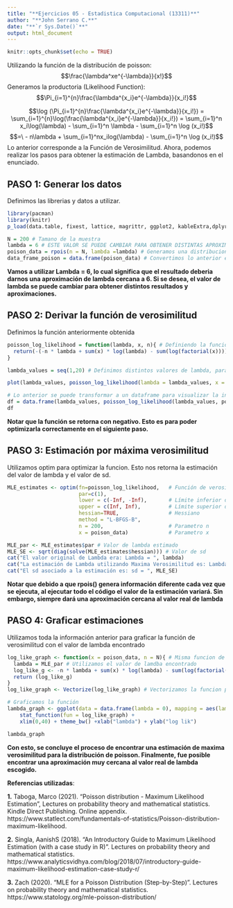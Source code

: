 ---
title: "**Ejercicios 05 - Estadistica Computacional (13311)**"
author: "**John Serrano C.**"
date: "**`r Sys.Date()`**"
output: html_document
---

```{r setup, include=FALSE}
knitr::opts_chunk$set(echo = TRUE)
```

Utilizando la función de la distribución de poisson:
$$\frac{\lambda^xe^{-\lambda}}{x!}$$
Generamos la productoria (Likelihood Function):
$$\Pi_{i=1}^{n}\frac{\lambda^{x_i}e^{-\lambda}}{x_i!}$$

$$\log (\Pi_{i=1}^{n}\frac{\lambda^{x_i}e^{-\lambda}}{x_i!}) = \sum_{i=1}^{n}\log(\frac{\lambda^{x_i}e^{-\lambda}}{x_i!}) = \sum_{i=1}^n x_i\log(\lambda) - \sum_{i=1}^n \lambda - \sum_{i=1}^n \log (x_i!)$$
$$=\ - n\lambda + \sum_{i=1}^nx_ilog(\lambda) - \sum_{i=1}^n \log (x_i!)$$
Lo anterior corresponde a la Función de Verosimilitud. Ahora, podemos realizar los pasos para obtener la estimación de Lambda, basandonos en el enunciado. 

## **PASO 1: Generar los datos**
Definimos las librerias y datos a utilizar.

```{r}
library(pacman)
library(knitr)
p_load(data.table, fixest, lattice, magrittr, ggplot2, kableExtra,dplyr)
```

```{r}
N = 200 # Tamano de la muestra
lambda = 6 # ESTE VALOR SE PUEDE CAMBIAR PARA OBTENER DISTINTAS APROXIMACIONES
poison_data = rpois(n = N, lambda =lambda) # Generamos una distribucion de poisson
data_frame_poison = data.frame(poison_data) # Convertimos lo anterior en data frame
```

**Vamos a utilizar Lambda = 6, lo cual significa que el resultado deberia darnos una aproximación de lambda cercana a 6. Si se desea, el valor de lambda se puede cambiar para obtener distintos resultados y aproximaciones.**

## **PASO 2: Derivar la función de verosimilitud**

Definimos la función anteriormente obtenida
```{r}
poisson_log_likelihood = function(lambda, x, n){ # Definiendo la funcion de verosimilitud con logaritmos
  return(-(-n * lambda + sum(x) * log(lambda) - sum(log(factorial(x)))))
}

lambda_values = seq(1,20) # Definimos distintos valores de lambda, para hacer la grafica

plot(lambda_values, poisson_log_likelihood(lambda = lambda_values, x = poison_data, n = 200), type='o', main = 'Función de Verosimilitud con logaritmos, considerando lambda = 6', ylab = 'log-likelihood de lambda', col = "blue")

# Lo anterior se puede transformar a un dataframe para visualizar la información.
df = data.frame(lambda_values, poisson_log_likelihood(lambda_values, poison_data, n= 200))
df
```

**Notar que la función se retorna con negativo. Esto es para poder optimizarla correctamente en el siguiente paso.**

## **PASO 3: Estimación por máxima verosimilitud**
Utilizamos optim para optimizar la funcion. Esto nos retorna la estimación del valor de lambda y el valor de sd.

```{r}
MLE_estimates <- optim(fn=poisson_log_likelihood,   # Función de verosimilitud
                       par=c(1),                    
                       lower = c(-Inf, -Inf),       # Límite inferior de los parámetros
                       upper = c(Inf, Inf),         # Límite superior de los parámetros
                       hessian=TRUE,                # Hessiano
                       method = "L-BFGS-B",
                       n = 200,                     # Parametro n
                       x = poison_data)             # Parametro x

MLE_par <- MLE_estimates$par # Valor de lambda estimado
MLE_SE <- sqrt(diag(solve(MLE_estimates$hessian))) # Valor de sd
cat("El valor original de Lambda era: Lambda = ", lambda)
cat("La estimación de Lambda utilizando Maxima Verosimilitud es: Lambda = ", MLE_par)
cat("El sd asociado a la estimación es: sd = ", MLE_SE)
```

**Notar que debido a que rpois() genera información diferente cada vez que se ejecuta, al ejecutar todo el código el valor de la estimación variará. Sin embargo, siempre dará una aproximación cercana al valor real de lambda**

## **PASO 4: Graficar estimaciones**

Utilizamos toda la información anterior para graficar la función de verosimilitud con el valor de lambda encontrado

```{r}
log_like_graph <- function(x = poison_data, n = N){ # Misma funcion de antes
  lambda = MLE_par # Utilizamos el valor de lamdba encontrado
  log_like_g <- -n * lambda + sum(x) * log(lambda) - sum(log(factorial(x)))
  return (log_like_g)
}
log_like_graph <- Vectorize(log_like_graph) # Vectorizamos la funcion para poder graficarla

# Graficamos la función
lambda_graph <- ggplot(data = data.frame(lambda = 0), mapping = aes(lambda = lambda)) + 
    stat_function(fun = log_like_graph) +
    xlim(0,40) + theme_bw() +xlab("lambda") + ylab("log lik")

lambda_graph
```

**Con esto, se concluye el proceso de encontrar una estimación de maxima verosimilitud para la distribución de poisson. Finalmente, fue posible encontrar una aproximación muy cercana al valor real de lambda escogido.**

**Referencias utilizadas**:

**1.** Taboga, Marco (2021). "Poisson distribution - Maximum Likelihood Estimation", Lectures on probability theory and mathematical statistics. Kindle Direct Publishing. Online appendix. https://www.statlect.com/fundamentals-of-statistics/Poisson-distribution-maximum-likelihood.

**2.** Singla, AanishS (2018). "An Introductory Guide to Maximum Likelihood Estimation (with a case study in R)".  Lectures on probability theory and mathematical statistics. https://www.analyticsvidhya.com/blog/2018/07/introductory-guide-maximum-likelihood-estimation-case-study-r/

**3.** Zach (2020). "MLE for a Poisson Distribution (Step-by-Step)".  Lectures on probability theory and mathematical statistics. https://www.statology.org/mle-poisson-distribution/
